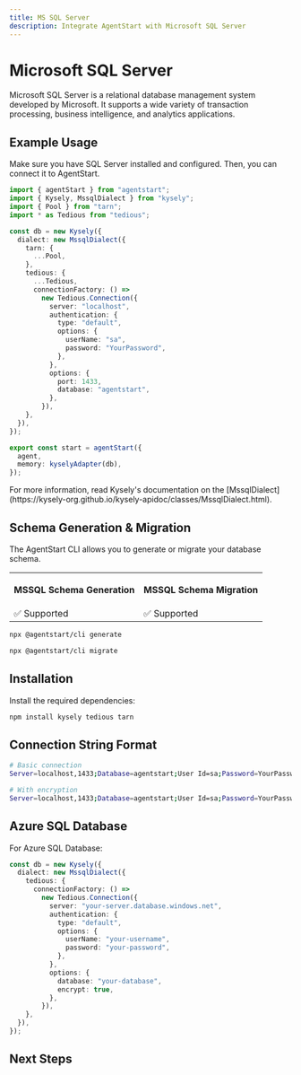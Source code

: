 ```yaml
---
title: MS SQL Server
description: Integrate AgentStart with Microsoft SQL Server
---
```


# Microsoft SQL Server

Microsoft SQL Server is a relational database management system developed by Microsoft. It supports a wide variety of transaction processing, business intelligence, and analytics applications.

## Example Usage

Make sure you have SQL Server installed and configured. Then, you can connect it to AgentStart.

```ts title="lib/agent.ts"
import { agentStart } from "agentstart";
import { Kysely, MssqlDialect } from "kysely";
import { Pool } from "tarn";
import * as Tedious from "tedious";

const db = new Kysely({
  dialect: new MssqlDialect({
    tarn: {
      ...Pool,
    },
    tedious: {
      ...Tedious,
      connectionFactory: () =>
        new Tedious.Connection({
          server: "localhost",
          authentication: {
            type: "default",
            options: {
              userName: "sa",
              password: "YourPassword",
            },
          },
          options: {
            port: 1433,
            database: "agentstart",
          },
        }),
    },
  }),
});

export const start = agentStart({
  agent,
  memory: kyselyAdapter(db),
});
```

<Callout>
  For more information, read Kysely's documentation on the
  [MssqlDialect](https://kysely-org.github.io/kysely-apidoc/classes/MssqlDialect.html).
</Callout>

## Schema Generation & Migration

The AgentStart CLI allows you to generate or migrate your database schema.

<table>
  <tr className="border-b">
    <th>
      <p className="font-bold text-[16px] mb-1">MSSQL Schema Generation</p>
    </th>
    <th>
      <p className="font-bold text-[16px] mb-1">MSSQL Schema Migration</p>
    </th>
  </tr>
  <tr className="h-10">
    <td>✅ Supported</td>
    <td>✅ Supported</td>
  </tr>
</table>

```bash title="Schema Generation"
npx @agentstart/cli generate
```

```bash title="Schema Migration"
npx @agentstart/cli migrate
```

## Installation

Install the required dependencies:

```bash
npm install kysely tedious tarn
```

## Connection String Format

```bash
# Basic connection
Server=localhost,1433;Database=agentstart;User Id=sa;Password=YourPassword;

# With encryption
Server=localhost,1433;Database=agentstart;User Id=sa;Password=YourPassword;Encrypt=true;TrustServerCertificate=true;
```

## Azure SQL Database

For Azure SQL Database:

```ts
const db = new Kysely({
  dialect: new MssqlDialect({
    tedious: {
      connectionFactory: () =>
        new Tedious.Connection({
          server: "your-server.database.windows.net",
          authentication: {
            type: "default",
            options: {
              userName: "your-username",
              password: "your-password",
            },
          },
          options: {
            database: "your-database",
            encrypt: true,
          },
        }),
    },
  }),
});
```

## Next Steps

<Cards>
  <Card title="PostgreSQL" href="/docs/databases/postgresql" />
  <Card title="MySQL" href="/docs/databases/mysql" />
  <Card title="Other Databases" href="/docs/databases/other-relational-databases" />
</Cards>
